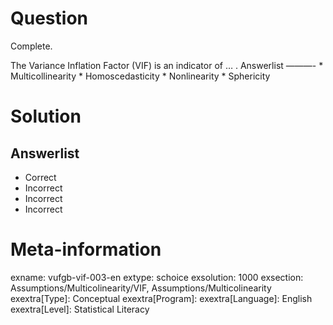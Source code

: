 Question
========

Complete.

The Variance Inflation Factor (VIF) is an indicator of ... . 
Answerlist
----------
* Multicollinearity
* Homoscedasticity
* Nonlinearity
* Sphericity


Solution
========

Answerlist
----------
* Correct
* Incorrect
* Incorrect
* Incorrect

Meta-information
================
exname: vufgb-vif-003-en
extype: schoice
exsolution: 1000
exsection: Assumptions/Multicolinearity/VIF, Assumptions/Multicolinearity
exextra[Type]: Conceptual
exextra[Program]: 
exextra[Language]: English
exextra[Level]: Statistical Literacy
